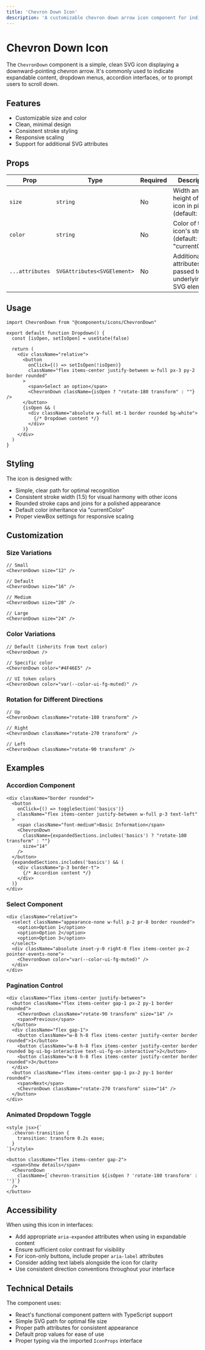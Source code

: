 ```yaml
---
title: 'Chevron Down Icon'
description: 'A customizable chevron down arrow icon component for indicating expandable content, dropdowns, or navigation elements.'
---
```


# Chevron Down Icon

The `ChevronDown` component is a simple, clean SVG icon displaying a downward-pointing chevron arrow. It's commonly used to indicate expandable content, dropdown menus, accordion interfaces, or to prompt users to scroll down.

## Features

- Customizable size and color
- Clean, minimal design
- Consistent stroke styling
- Responsive scaling
- Support for additional SVG attributes

## Props

| Prop | Type | Required | Description |
|------|------|----------|-------------|
| `size` | `string` | No | Width and height of the icon in pixels (default: "16") |
| `color` | `string` | No | Color of the icon's stroke (default: "currentColor") |
| `...attributes` | `SVGAttributes<SVGElement>` | No | Additional attributes passed to the underlying SVG element |

## Usage

```tsx copy
import ChevronDown from "@components/icons/ChevronDown"

export default function Dropdown() {
  const [isOpen, setIsOpen] = useState(false)
  
  return (
    <div className="relative">
      <button 
        onClick={() => setIsOpen(!isOpen)}
        className="flex items-center justify-between w-full px-3 py-2 border rounded"
      >
        <span>Select an option</span>
        <ChevronDown className={isOpen ? "rotate-180 transform" : ""} />
      </button>
      {isOpen && (
        <div className="absolute w-full mt-1 border rounded bg-white">
          {/* Dropdown content */}
        </div>
      )}
    </div>
  )
}
```

## Styling

The icon is designed with:

- Simple, clear path for optimal recognition
- Consistent stroke width (1.5) for visual harmony with other icons
- Rounded stroke caps and joins for a polished appearance
- Default color inheritance via "currentColor"
- Proper viewBox settings for responsive scaling

## Customization

### Size Variations

```tsx copy
// Small
<ChevronDown size="12" />

// Default
<ChevronDown size="16" />

// Medium
<ChevronDown size="20" />

// Large
<ChevronDown size="24" />
```

### Color Variations

```tsx copy
// Default (inherits from text color)
<ChevronDown />

// Specific color
<ChevronDown color="#4F46E5" />

// UI token colors
<ChevronDown color="var(--color-ui-fg-muted)" />
```

### Rotation for Different Directions

```tsx copy
// Up
<ChevronDown className="rotate-180 transform" />

// Right
<ChevronDown className="rotate-270 transform" />

// Left
<ChevronDown className="rotate-90 transform" />
```

## Examples

### Accordion Component

```tsx copy
<div className="border rounded">
  <button 
    onClick={() => toggleSection('basics')}
    className="flex items-center justify-between w-full p-3 text-left"
  >
    <span className="font-medium">Basic Information</span>
    <ChevronDown 
      className={expandedSections.includes('basics') ? "rotate-180 transform" : ""}
      size="14"
    />
  </button>
  {expandedSections.includes('basics') && (
    <div className="p-3 border-t">
      {/* Accordion content */}
    </div>
  )}
</div>
```

### Select Component

```tsx copy
<div className="relative">
  <select className="appearance-none w-full p-2 pr-8 border rounded">
    <option>Option 1</option>
    <option>Option 2</option>
    <option>Option 3</option>
  </select>
  <div className="absolute inset-y-0 right-0 flex items-center px-2 pointer-events-none">
    <ChevronDown color="var(--color-ui-fg-muted)" />
  </div>
</div>
```

### Pagination Control

```tsx copy
<div className="flex items-center justify-between">
  <button className="flex items-center gap-1 px-2 py-1 border rounded">
    <ChevronDown className="rotate-90 transform" size="14" />
    <span>Previous</span>
  </button>
  <div className="flex gap-1">
    <button className="w-8 h-8 flex items-center justify-center border rounded">1</button>
    <button className="w-8 h-8 flex items-center justify-center border rounded bg-ui-bg-interactive text-ui-fg-on-interactive">2</button>
    <button className="w-8 h-8 flex items-center justify-center border rounded">3</button>
  </div>
  <button className="flex items-center gap-1 px-2 py-1 border rounded">
    <span>Next</span>
    <ChevronDown className="rotate-270 transform" size="14" />
  </button>
</div>
```

### Animated Dropdown Toggle

```tsx copy
<style jsx>{`
  .chevron-transition {
    transition: transform 0.2s ease;
  }
`}</style>

<button className="flex items-center gap-2">
  <span>Show details</span>
  <ChevronDown 
    className={`chevron-transition ${isOpen ? 'rotate-180 transform' : ''}`}
  />
</button>
```

## Accessibility

When using this icon in interfaces:

- Add appropriate `aria-expanded` attributes when using in expandable content
- Ensure sufficient color contrast for visibility
- For icon-only buttons, include proper `aria-label` attributes
- Consider adding text labels alongside the icon for clarity
- Use consistent direction conventions throughout your interface

## Technical Details

The component uses:

- React's functional component pattern with TypeScript support
- Simple SVG path for optimal file size
- Proper path attributes for consistent appearance
- Default prop values for ease of use
- Proper typing via the imported `IconProps` interface